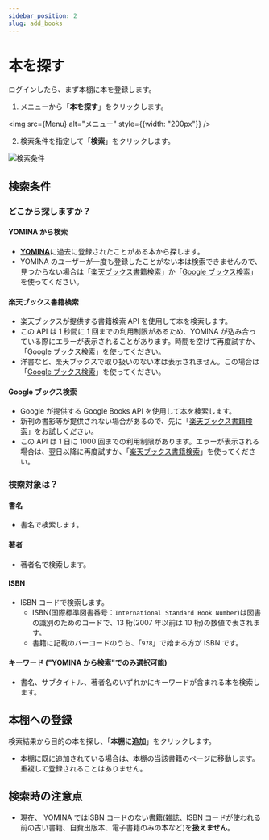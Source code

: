 ---
sidebar_position: 2
slug: add_books
---


# 本を探す

ログインしたら、まず本棚に本を登録します。

1. メニューから「**本を探す**」をクリックします。

<img src={Menu} alt="メニュー" style={{width: "200px"}} />

2. 検索条件を指定して「**検索**」をクリックします。

![検索条件](./img/02.add_books.02.png)

## 検索条件

### どこから探しますか？

#### YOMINA から検索

- [**YOMINA**](https://yomina.app)に過去に登録されたことがある本から探します。
- YOMINA のユーザーが一度も登録したことがない本は検索できませんので、見つからない場合は「[楽天ブックス書籍検索](#楽天ブックス書籍検索)」か「[Google ブックス検索](#google-ブックス検索)」を使ってください。

#### 楽天ブックス書籍検索

- 楽天ブックスが提供する書籍検索 API を使用して本を検索します。
- この API は 1 秒間に 1 回までの利用制限があるため、YOMINA が込み合っている際にエラーが表示されることがあります。時間を空けて再度試すか、「Google ブックス検索」を使ってください。
- 洋書など、楽天ブックスで取り扱いのない本は表示されません。この場合は「[Google ブックス検索](#google-ブックス検索)」を使ってください。

#### Google ブックス検索

- Google が提供する Google Books API を使用して本を検索します。
- 新刊の書影等が提供されない場合があるので、先に「[楽天ブックス書籍検索](#楽天ブックス書籍検索)」をお試しください。
- この API は 1 日に 1000 回までの利用制限があります。エラーが表示される場合は、翌日以降に再度試すか、「[楽天ブックス書籍検索](#楽天ブックス書籍検索)」を使ってください。

### 検索対象は？

#### 書名

- 書名で検索します。

#### 著者

- 著者名で検索します。

#### ISBN

- ISBN コードで検索します。
  - ISBN(国際標準図書番号：`International Standard Book Number`)は図書の識別のためのコードで、13 桁(2007 年以前は 10 桁)の数値で表されます。
  - 書籍に記載のバーコードのうち、「`978`」で始まる方が ISBN です。

#### キーワード ("YOMINA から検索"でのみ選択可能)

- 書名、サブタイトル、著者名のいずれかにキーワードが含まれる本を検索します。

## 本棚への登録

検索結果から目的の本を探し、「**本棚に追加**」をクリックします。

- 本棚に既に追加されている場合は、本棚の当該書籍のページに移動します。重複して登録されることはありません。

## 検索時の注意点

- 現在、 YOMINA ではISBN コードのない書籍(雑誌、ISBN コードが使われる前の古い書籍、自費出版本、電子書籍のみの本など)を**扱えません**。
